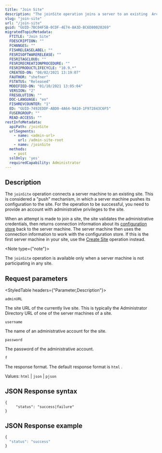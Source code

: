 ```yaml
---
title: "Join Site"
description: "The joinSite operation joins a server to an existing  ArcGIS Mission Server site."
slug: "join-site"
url: "/join-site"
guid: "GUID-7BC04F5B-0CDF-4E74-8A3D-BC6D80020269"
migratedTopicMetadata:
  FTITLE: "Join Site"
  FDESCRIPTION: ""
  FCHANGES: ""
  FISHRELEASELABEL: ""
  FESRISOFTWARERELEASE: ""
  FESRITAGCLOUD: ""
  FESRIRECREATIONPROCEDURE: ""
  FESRIPRODUCTLIFECYCLE: "10.9.*"
  CREATED-ON: "08/02/2021 13:19:07"
  FAUTHOR: "shefner"
  FSTATUS: "Released"
  MODIFIED-ON: "01/10/2021 13:05:04"
  VERSION: "2"
  FRESOLUTION: ""
  DOC-LANGUAGE: "en"
  FISHREVCOUNTER: "1"
  ED: "GUID-7492EDDF-ABD0-4A64-9A10-1F972843C6F5"
  FUSERGROUP: ""
  READ-ACCESS: ""
restInfoMetadata:
  apiPath: /joinSite
  urlSegments:
    - name: <admin-url>
      url: /admin-site-root
    - name: /joinSite
  methods:
    - post
  sslOnly: 'yes'
  requiredCapability: Administrator
---
```


## Description

The `joinSite`  operation connects a server machine to an existing site. This is considered a "push" mechanism, in which a server machine pushes its configuration to the site. For the operation to be successful, you need to provide an account with administrative privileges to the site.

When an attempt is made to join a site, the site validates the administrative credentials, then returns connection information about its [ configuration store](/systems-configuration-store) back to the server machine. The server machine then uses the connection information to work with the configuration store. If this is the first server machine in your site, use the [ Create Site](/create-site) operation instead.

<Note type={"note"}>

The `joinSite` operation is available only when a server machine is not participating in any site.

</Note>

## Request parameters

<StyledTable headers={"Parameter,Description"}>

<StyledTableRow>

<StyledTableCell cellStyle="markdown">

`adminURL` 

</StyledTableCell>

<StyledTableCell cellStyle="markdown">

The site URL of the currently live site. This is typically the Administrator Directory URL of one of the server machines of a site.

</StyledTableCell>

</StyledTableRow>

<StyledTableRow>

<StyledTableCell cellStyle="markdown">

`username` 

</StyledTableCell>

<StyledTableCell cellStyle="markdown">

The name of an administrative account for the site.

</StyledTableCell>

</StyledTableRow>

<StyledTableRow>

<StyledTableCell cellStyle="markdown">

`password` 

</StyledTableCell>

<StyledTableCell cellStyle="markdown">

The password of the administrative account.

</StyledTableCell>

</StyledTableRow>

<StyledTableRow>

<StyledTableCell cellStyle="markdown">

`f` 

</StyledTableCell>

<StyledTableCell cellStyle="markdown">

The response format. The default response format is `html` .

Values: `html`  \| `json`  \| `pjson` 

</StyledTableCell>

</StyledTableRow>

</StyledTable>

## JSON Response syntax

```other
{
	 "status": "success|failure"
}
```

 

## JSON Response example

```javascript
{
  "status": "success"
}
```

 
